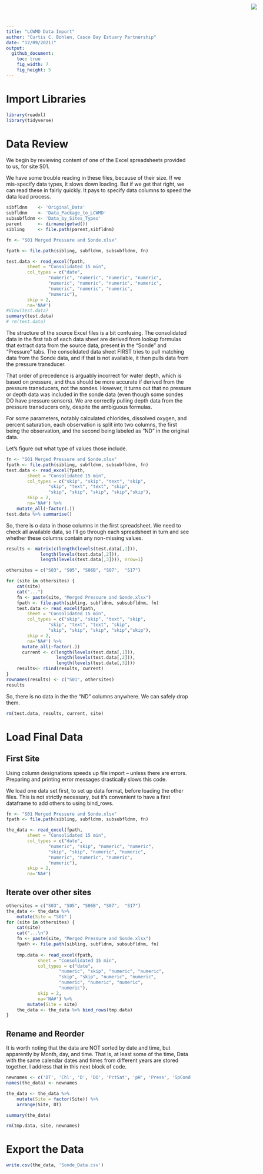 ```yaml
---
title: "LCWMD Data Import"
author: "Curtis C. Bohlen, Casco Bay Estuary Partnership"
date: "12/09/2021)"
output:
  github_document:
    toc: true
    fig_width: 7
    fig_height: 5
---
```


<img
  src="https://www.cascobayestuary.org/wp-content/uploads/2014/04/logo_sm.jpg"
  style="position:absolute;top:10px;right:50px;" />

# Import Libraries
```r
library(readxl)
library(tidyverse)
```

# Data Review
We begin by reviewing content of one of the Excel spreadsheets provided to us, 
for site S01.

We have some trouble reading in these files, because of their size. If we
mis-specify data types, it slows down loading. But if we get that right, we can
read these in fairly quickly.  It pays to specify data columns to speed the data
load process.
```r
sibfldnm    <- 'Original_Data'
subfldnm    <- 'Data_Package_to_LCWMD'
subsubfldnm <- 'Data_by_Sites_Types'
parent      <- dirname(getwd())
sibling     <- file.path(parent,sibfldnm)

fn <- "S01 Merged Pressure and Sonde.xlsx"

fpath <- file.path(sibling, subfldnm, subsubfldnm, fn)

test.data <- read_excel(fpath, 
        sheet = "Consolidated 15 min",
        col_types = c("date", 
                "numeric", "numeric", "numeric", "numeric", 
                "numeric", "numeric", "numeric", "numeric", 
                "numeric", "numeric", "numeric", 
                "numeric"),
        skip = 2,
        na='NA#')
#View(test.data)
summary(test.data)
# rm(test.data)
```

The structure of the source Excel files is a bit confusing.  The consolidated
data in the first tab of each data sheet are derived from lookup formulas that
extract data from the source data, present in the "Sonde" and "Pressure" tabs.
The consolidated data sheet FIRST tries to pull matching data from the Sonde
data, and if that is not available, it then pulls data from the pressure
transducer.

That order of precedence is arguably incorrect for water depth, which is based
on pressure, and thus should be more accurate if derived from the pressure
transducers, not the sondes. However, it turns out that no pressure or depth
data was included in the sonde data (even though some sondes DO have pressure
sensors). We are correctly pulling depth data from the pressure transducers
only, despite the ambiguous formulas.

For some parameters, notably calculated chlorides, dissolved oxygen, and percent
saturation, each observation is split into two columns, the first being the
observation, and the second being labeled as "ND" in the original data.

Let's figure out what type of values those include.
```r
fn <- "S01 Merged Pressure and Sonde.xlsx"
fpath <- file.path(sibling, subfldnm, subsubfldnm, fn)
test.data <- read_excel(fpath, 
        sheet = "Consolidated 15 min",
        col_types = c("skip", "skip", "text", "skip", 
                "skip", "text", "text", "skip", 
                "skip", "skip", "skip", "skip","skip"),
        skip = 2,
        na='NA#') %>%
    mutate_all(~factor(.))
test.data %>% summarise()
```

So, there is o data in those columns in the first spreadsheet.  We need to
check all available data, so I'll go through each spreadsheet in turn and see
whether these columns contain any non-missing values.
```r
results <- matrix(c(length(levels(test.data[,1])),
             length(levels(test.data[,2])),
             length(levels(test.data[,3]))), nrow=1)

othersites = c("S03", "S05", "S06B", "S07",  "S17")

for (site in othersites) {
    cat(site)
    cat("...")
    fn <- paste(site, "Merged Pressure and Sonde.xlsx")
    fpath <- file.path(sibling, subfldnm, subsubfldnm, fn)
    test.data <- read_excel(fpath, 
        sheet = "Consolidated 15 min",
        col_types = c("skip", "skip", "text", "skip", 
                "skip", "text", "text", "skip", 
                "skip", "skip", "skip", "skip","skip"),
        skip = 2,
        na='NA#') %>%
      mutate_all(~factor(.))
      current <- c(length(levels(test.data[,1])),
                   length(levels(test.data[,2])),
                   length(levels(test.data[,3])))
    results<- rbind(results, current)
}
rownames(results) <- c("S01", othersites)
results
```

So, there is no data in the the "ND" columns anywhere.  We can safely drop them.

```r
rm(test.data, results, current, site)
```

# Load Final Data
## First Site
Using column designations speeds up file import -- unless there are errors.  
Preparing and printing error messages drastically slows this code.

We load one data set first, to set up data format, before loading the other 
files.  This is not strictly necessary, but it's convenient to have a first 
dataframe to add others to using bind_rows.

```r
fn <- "S01 Merged Pressure and Sonde.xlsx"
fpath <- file.path(sibling, subfldnm, subsubfldnm, fn)

the_data <- read_excel(fpath, 
        sheet = "Consolidated 15 min",
        col_types = c("date", 
                "numeric", "skip", "numeric", "numeric", 
                "skip", "skip", "numeric", "numeric", 
                "numeric", "numeric", "numeric", 
                "numeric"),
        skip = 2,
        na='NA#')
```

## Iterate over other sites
```r
othersites = c("S03", "S05", "S06B", "S07",  "S17")
the_data <- the_data %>%
    mutate(Site = "S01" )
for (site in othersites) {
    cat(site)
    cat("...\n")
    fn <- paste(site, "Merged Pressure and Sonde.xlsx")
    fpath <- file.path(sibling, subfldnm, subsubfldnm, fn)
    
    tmp.data <- read_excel(fpath, 
            sheet = "Consolidated 15 min",
            col_types = c("date", 
                    "numeric", "skip", "numeric", "numeric", 
                    "skip", "skip", "numeric", "numeric", 
                    "numeric", "numeric", "numeric", 
                    "numeric"),
            skip = 2,
            na='NA#') %>%
        mutate(Site = site)
    the_data <- the_data %>% bind_rows(tmp.data)
}

```

## Rename and Reorder
It is worth noting that the data are NOT sorted by date and time, but apparently
by Month, day, and time.  That is, at least some of the time, Data with the same
calendar dates and times from different years are stored together.  I address
that in this next block of code.

```r
newnames <- c('DT', 'Chl', 'D', 'DO', 'PctSat', 'pH', 'Press', 'SpCond', 'T','Precip', 'Site')
names(the_data) <- newnames

the_data <- the_data %>%
    mutate(Site = factor(Site)) %>%
    arrange(Site, DT)

summary(the_data)

rm(tmp.data, site, newnames)
```

# Export the Data
```r
write.csv(the_data, 'Sonde_Data.csv')
```


